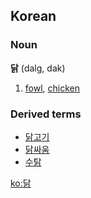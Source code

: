 ==Korean==
===Noun===
'''닭''' (dalg, dak)

# [[fowl]], [[chicken]]

===Derived terms===
*[[닭고기]]
*[[닭싸움]]
*[[수탉]]

[[ko:닭]]